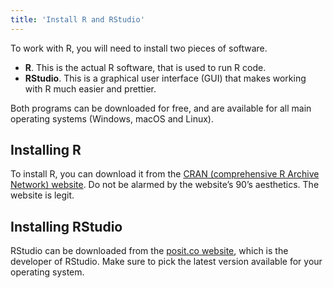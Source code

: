 ```yaml
---
title: 'Install R and RStudio'
---
```


To work with R, you will need to install two pieces of software.

* **R**. This is the actual R software, that is used to run R code. 
* **RStudio**. This is a graphical user interface (GUI) that makes working with R much easier and prettier.

Both programs can be downloaded for free, and are available for all main operating systems (Windows, macOS and Linux).

## Installing R

To install R, you can download it from the [CRAN (comprehensive R Archive Network) website](https://cran.r-project.org/). Do not be alarmed by the website's 90's aesthetics. The website is legit. 

## Installing RStudio

RStudio can be downloaded from the [posit.co website](https://posit.co/download/rstudio-desktop), which is the developer of RStudio. Make sure to pick the latest version available for your operating system.

